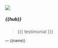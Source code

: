 ```{=html}
<div class="card mb-3 g-col-12 g-col-sm-12 g-col-md-6 testimonial">
  <div class="grid">
    <div class="g-col-5">
      <img src="{{img}}" class="img-fluid rounded-start" alt=" ">
    </div>
    <div class="g-col-7">
      <div class="card-body">
        <h5 class="card-title">{{hub}}</h5>
        <blockquote class="card-text">{{{ testimonial }}}</blockquote>
        <p class="card-text"><small class="text-muted">&mdash; {{name}}</small></p>
      </div>
    </div>
  </div>
</div>
```
